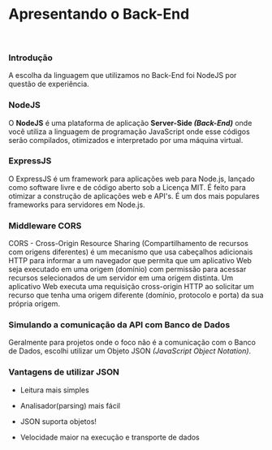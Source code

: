 <Meta title="Decisões Arquiteturais/4 - Definindo a API" />

# Apresentando o Back-End

<br />

### Introdução

<p>
  A escolha da linguagem que utilizamos no Back-End foi NodeJS por questão de experiência.
</p>

### NodeJS

<p>
  O <strong>NodeJS</strong> é uma plataforma de aplicação <strong>Server-Side <i>(Back-End)</i></strong> onde você
  utiliza a linguagem de programação JavaScript onde esse códigos serão compilados, otimizados e interpretado por uma
  máquina virtual.
</p>

### ExpressJS

<p>
  O ExpressJS é um framework para aplicações web para Node.js, lançado como software livre e de código aberto sob a
  Licença MIT. É
  feito para otimizar a construção de aplicações web e API's. É um dos mais populares frameworks para servidores em
  Node.js.
</p>

### Middleware CORS

<p>
  CORS - Cross-Origin Resource Sharing (Compartilhamento de recursos com origens diferentes) é um mecanismo que usa
  cabeçalhos adicionais HTTP para informar a um navegador que permita que um aplicativo Web seja executado em uma origem
  (domínio) com permissão para acessar recursos selecionados de um servidor em uma origem distinta. Um aplicativo Web
  executa uma requisição cross-origin HTTP ao solicitar um recurso que tenha uma origem diferente (domínio, protocolo e
  porta) da sua própria origem.
</p>

### Simulando a comunicação da API com Banco de Dados

<p>
  Geralmente para projetos onde o foco não é a comunicação com o Banco de Dados, escolhi utilizar um Objeto JSON
  <i> (JavaScript Object Notation)</i>.
</p>

### Vantagens de utilizar JSON

<ul>
  <li>
    <p>Leitura mais simples</p>
  </li>
  <li>
    <p>Analisador(parsing) mais fácil</p>
  </li>
  <li>
    <p>JSON suporta objetos!</p>
  </li>
  <li>
    <p>Velocidade maior na execução e transporte de dados</p>
  </li>
</ul>